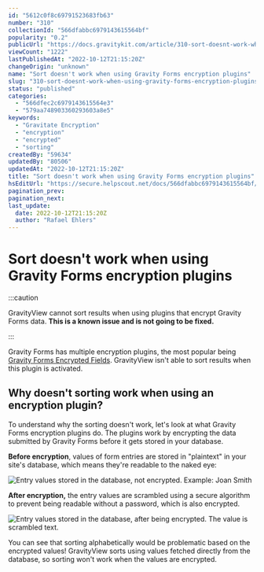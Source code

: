 ```yaml
---
id: "5612c0f8c69791523683fb63"
number: "310"
collectionId: "566dfabbc6979143615564bf"
popularity: "0.2"
publicUrl: "https://docs.gravitykit.com/article/310-sort-doesnt-work-when-using-gravity-forms-encryption-plugins"
viewCount: "1222"
lastPublishedAt: "2022-10-12T21:15:20Z"
changeOrigin: "unknown"
name: "Sort doesn't work when using Gravity Forms encryption plugins"
slug: "310-sort-doesnt-work-when-using-gravity-forms-encryption-plugins"
status: "published"
categories: 
  - "566dfec2c6979143615564e3"
  - "579aa748903360293603a8e5"
keywords: 
  - "Gravitate Encryption"
  - "encryption"
  - "encrypted"
  - "sorting"
createdBy: "59634"
updatedBy: "80506"
updatedAt: "2022-10-12T21:15:20Z"
title: "Sort doesn't work when using Gravity Forms encryption plugins"
hsEditUrl: "https://secure.helpscout.net/docs/566dfabbc6979143615564bf/article/5612c0f8c69791523683fb63"
pagination_prev: 
pagination_next: 
last_update:
  date: 2022-10-12T21:15:20Z
  author: "Rafael Ehlers"
---
```


# Sort doesn't work when using Gravity Forms encryption plugins


:::caution

GravityView cannot sort results when using plugins that encrypt Gravity Forms data. **This is a known issue and is not going to be fixed.**

:::



Gravity Forms has multiple encryption plugins, the most popular being [Gravity Forms Encrypted Fields](https://codecanyon.net/item/gravity-forms-encrypted-fields/18564931). GravityView isn't able to sort results when this plugin is activated.

##  Why doesn't sorting work when using an encryption plugin?

To understand why the sorting doesn't work, let's look at what Gravity Forms encryption plugins do. The plugins work by encrypting the data submitted by Gravity Forms before it gets stored in your database.

**Before encryption**, values of form entries are stored in "plaintext" in your site's database, which means they're readable to the naked eye:

![Entry values stored in the database, not encrypted. Example: Joan Smith](https://s3.amazonaws.com/helpscout.net/docs/assets/54c58489e4b051242988532c/images/5612c2aac69791523683fb70/file-uvWEv5lebd.png)

**After encryption,** the entry values are scrambled using a secure algorithm to prevent being readable without a password, which is also encrypted.

![Entry values stored in the database, after being encrypted. The value is scrambled text.](https://s3.amazonaws.com/helpscout.net/docs/assets/54c58489e4b051242988532c/images/5612c2b7c69791523683fb73/file-OvUHFotFVM.png)

You can see that sorting alphabetically would be problematic based on the encrypted values! GravityView sorts using values fetched directly from the database, so sorting won't work when the values are encrypted.